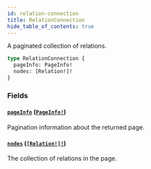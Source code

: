 ```yaml
---
id: relation-connection
title: RelationConnection
hide_table_of_contents: true
---
```



A paginated collection of relations.

```graphql
type RelationConnection {
  pageInfo: PageInfo!
  nodes: [Relation!]!
}
```


### Fields

#### [`pageInfo`](#) ([`PageInfo!`](/docs/directory-guide/graphql/reference/schema/objects/page-info))

Pagination information about the returned page.


#### [`nodes`](#) ([`[Relation!]!`](/docs/directory-guide/graphql/reference/schema/objects/relation))

The collection of relations in the page.




